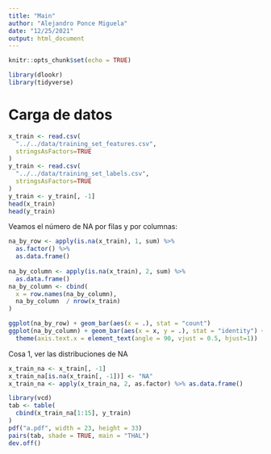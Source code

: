 ```yaml
---
title: "Main"
author: "Alejandro Ponce Miguela"
date: "12/25/2021"
output: html_document
---
```


```r
knitr::opts_chunk$set(echo = TRUE)
```

```r
library(dlookr)
library(tidyverse)
```

# Carga de datos

```r
x_train <- read.csv(
  "../../data/training_set_features.csv",
  stringsAsFactors=TRUE
)
y_train <- read.csv(
  "../../data/training_set_labels.csv",
  stringsAsFactors=TRUE
)
y_train <- y_train[, -1]
head(x_train)
head(y_train)
```
Veamos el número de NA por filas y por columnas:

```r
na_by_row <- apply(is.na(x_train), 1, sum) %>%
  as.factor() %>%
  as.data.frame()
  
na_by_column <- apply(is.na(x_train), 2, sum) %>%
  as.data.frame()
na_by_column <- cbind(
  x = row.names(na_by_column),
  na_by_column  / nrow(x_train)
)

ggplot(na_by_row) + geom_bar(aes(x = .), stat = "count")
ggplot(na_by_column) + geom_bar(aes(x = x, y = .), stat = "identity") +
  theme(axis.text.x = element_text(angle = 90, vjust = 0.5, hjust=1))

```

Cosa 1, ver las distribuciones de NA

```r
x_train_na <- x_train[, -1]
x_train_na[is.na(x_train[, -1])] <- "NA"
x_train_na <- apply(x_train_na, 2, as.factor) %>% as.data.frame()
```

```r
library(vcd)
tab <- table(
  cbind(x_train_na[1:15], y_train)
)
pdf("a.pdf", width = 23, height = 33)
pairs(tab, shade = TRUE, main = "THAL")
dev.off()
```






